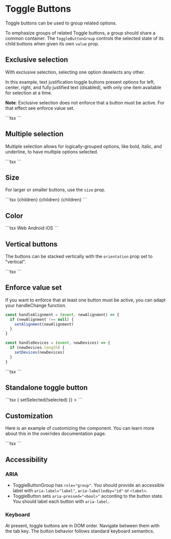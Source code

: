 
# Toggle Buttons

<p className="description">
  Toggle buttons can be used to group related options.
</p>

To emphasize groups of related Toggle buttons,
a group should share a common container.
The `ToggleButtonGroup` controls the selected state of its child buttons when given its own `value` prop.

## Exclusive selection

With exclusive selection, selecting one option deselects any other.

In this example, text justification toggle buttons present options for left, center, right, and fully justified text (disabled), with only one item available for selection at a time.

**Note**: Exclusive selection does not enforce that a button must be active. For that effect see enforce value set.

<ToggleButtons />
```tsx
<ToggleButtons />
```

## Multiple selection

Multiple selection allows for logically-grouped options, like bold, italic, and underline, to have multiple options selected.

<ToggleButtonsMultiple />
```tsx
<ToggleButtonsMultiple />
```

## Size

For larger or smaller buttons, use the `size` prop.

<ToggleButtonSizes />
```tsx
<ToggleButtonGroup size="small" {...control}>
  {children}
</ToggleButtonGroup>
<ToggleButtonGroup {...control}>{children}</ToggleButtonGroup>
<ToggleButtonGroup size="large" {...control}>
  {children}
</ToggleButtonGroup>
```

## Color

<ColorToggleButton />
```tsx
<ToggleButtonGroup
  color="primary"
  value={alignment}
  exclusive
  onChange={handleChange}
>
  <ToggleButton value="web">Web</ToggleButton>
  <ToggleButton value="android">Android</ToggleButton>
  <ToggleButton value="ios">iOS</ToggleButton>
</ToggleButtonGroup>
```

## Vertical buttons

The buttons can be stacked vertically with the `orientation` prop set to "vertical".

<VerticalToggleButtons />
```tsx
<ToggleButtonGroup
  orientation="vertical"
  value={view}
  exclusive
  onChange={handleChange}
>
  <ToggleButton value="list" aria-label="list">
    <ViewListIcon />
  </ToggleButton>
  <ToggleButton value="module" aria-label="module">
    <ViewModuleIcon />
  </ToggleButton>
  <ToggleButton value="quilt" aria-label="quilt">
    <ViewQuiltIcon />
  </ToggleButton>
</ToggleButtonGroup>
```

## Enforce value set

If you want to enforce that at least one button must be active, you can adapt your handleChange function.

```jsx
const handleAlignment = (event, newAlignment) => {
  if (newAlignment !== null) {
    setAlignment(newAlignment)
  }
}

const handleDevices = (event, newDevices) => {
  if (newDevices.length) {
    setDevices(newDevices)
  }
}
```

<ToggleButtonNotEmpty />
```tsx
<ToggleButtonNotEmpty />
```

## Standalone toggle button

<StandaloneToggleButton />
```tsx
<ToggleButton
  value="check"
  selected={selected}
  onChange={() => {
    setSelected(!selected)
  }}
>
  <CheckIcon />
</ToggleButton>
```

## Customization

Here is an example of customizing the component.
You can learn more about this in the overrides documentation page.

<CustomizedDividers />
```tsx
<CustomizedDividers />
```

## Accessibility

### ARIA

- ToggleButtonGroup has `role="group"`. You should provide an accessible label with `aria-label="label"`, `aria-labelledby="id"` or `<label>`.
- ToggleButton sets `aria-pressed="<bool>"` according to the button state. You should label each button with `aria-label`.

### Keyboard

At present, toggle buttons are in DOM order. Navigate between them with the tab key. The button behavior follows standard keyboard semantics.
